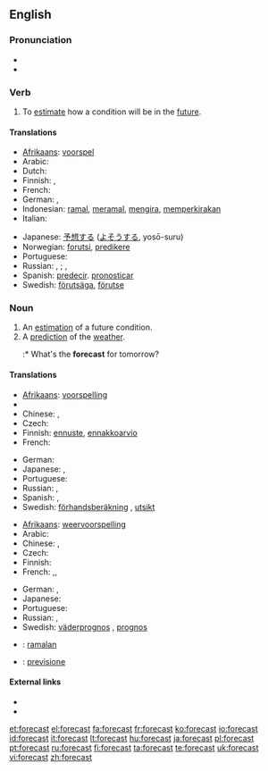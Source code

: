 ==English==
{{wikipedia}}

===Pronunciation===
* {{IPA|/'foɻkɑst/}}
* {{audio|en-us-forecast.ogg|Audio (US)}}

===Verb===
{{en-verb|forecasts|forecasting|'''forecast''' or '''[[forecasted]]'''}}

# To [[estimate]] how a condition will be in the [[future]].

====Translations====

{{trans-top|estimate future conditions}}
* [[Afrikaans]]: [[voorspel]]
* Arabic: {{t|ar|يتنبئ}}
* Dutch: {{t+|nl|voorspellen}}
* Finnish: {{t+|fi|ennustaa}}, {{t+|fi|ennakoida}}
* French: {{t+|fr|prévoir}}
* German: {{t-|de|vorhersagen}}, {{t+|de|prognostizieren}}
* Indonesian: [[ramal]], [[ramal|meramal]], [[kira|mengira]], [[kira|memperkirakan]]
* Italian: {{t+|it|prevedere}}
{{trans-mid}}
* Japanese: [[予想]]する ([[よそう]]する, yosō-suru)
* Norwegian: [[forutsi]], [[predikere]]
* Portuguese: {{t+|pt|prever}}
* Russian: {{t|ru|предсказывать|tr=pr'edskázyvat'}} {{impf}}, {{t|ru|предсказать|tr=pr'edskazát'}} {{pf}}; {{t|ru|прогнозировать|tr=prognozírovat'}} {{impf}}, {{t|ru|спрогнозировать|tr=sprognozírovat'}} {{pf}}
* Spanish: [[predecir]]. [[pronosticar]]
* Swedish: [[förutsäga]], [[förutse]]
{{trans-bottom}}

===Noun===
{{en-noun}}

# An [[estimation]] of a future condition.
# A [[prediction]] of the [[weather]].
#:* What's the '''forecast''' for tomorrow?

====Translations====
{{trans-top|estimation}}
* [[Afrikaans]]: [[voorspelling]]
* {{trreq|Arabic}}
* Chinese: {{zh-tsp|預報|预报|yùbào}}, {{zh-tsp|預測|预测|yùcè}}
* Czech: {{t-|cs|předpověď|f}}
* Finnish: [[ennuste]], [[ennakkoarvio]]
* French: {{t+|fr|prévision|f}}
{{trans-mid}}
* German: {{t+|de|Schätzung|f}}
* Japanese: {{t-|ja|予想|tr=yosō}}, {{t-|ja|予報|tr=yohō}}
* Portuguese: {{t+|pt|previsão|f}}
* Russian: {{t|ru|предсказание|n|tr=pr'edskazánije}}, {{t+|ru|прогноз|m|tr=prognóz}}
* Spanish: {{t-|es|pronóstico|m}}, {{t+|es|previsión|f}}
* Swedish: [[förhandsberäkning]] {{c}}, [[utsikt]] {{c}}
{{trans-bottom}}

{{trans-top|weather prediction}}
* [[Afrikaans]]: [[weervoorspelling]]
* Arabic: {{t|ar|توقعات طقس|f|p|tr=tawaqu3aat Taqs}}
* Chinese: {{zh-tsp|預報|预报|yùbào}}, {{zh-tsp|天氣預報|天气预报|tiānqì yùbào}}
* Czech: {{t-|cs|předpověď|f}}
* Finnish: {{t+|fi|sääennuste}}
* French: {{t+|fr|prévision|f}},{{t|fr|prévision météorologique|f}},{{t|fr|prévision météo|f}}
{{trans-mid}}
* German: {{t-|de|Wettervorhersage|f}}, {{t-|de|Vorhersage|f}}
* Japanese: {{t-|ja|天気予報|tr=tenki yohō}}
* Portuguese: {{t+|pt|previsão|f}}
* Russian: {{t+|ru|прогноз|m|tr=prognóz}}, {{t|ru|прогноз погоды|m|tr=prognóz pogódy}}
* Swedish: [[väderprognos]] {{c}}, [[prognos]] {{c}}
{{trans-bottom}}

{{checktrans-top}}
* {{ttbc|Indonesian}}: [[ramal|ramalan]]
* {{ttbc|Italian}}: [[previsione]]
{{trans-bottom}}

====External links====
* {{R:Webster 1913}}
* {{R:Century 1911}}

[[et:forecast]]
[[el:forecast]]
[[fa:forecast]]
[[fr:forecast]]
[[ko:forecast]]
[[io:forecast]]
[[id:forecast]]
[[it:forecast]]
[[lt:forecast]]
[[hu:forecast]]
[[ja:forecast]]
[[pl:forecast]]
[[pt:forecast]]
[[ru:forecast]]
[[fi:forecast]]
[[ta:forecast]]
[[te:forecast]]
[[uk:forecast]]
[[vi:forecast]]
[[zh:forecast]]